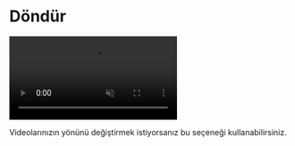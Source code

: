 # Döndür

<video autoPlay muted loop controls>
  <source src="/dondur.mp4" type="video/mp4" />
  Your browser does not support the video tag.
</video>



Videolarınızın yönünü değiştirmek istiyorsanız bu seçeneği kullanabilirsiniz.